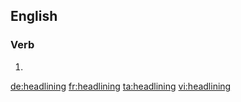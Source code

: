 ==English==

===Verb===
{{head|en}}

# {{present participle of|headline}}

[[de:headlining]]
[[fr:headlining]]
[[ta:headlining]]
[[vi:headlining]]